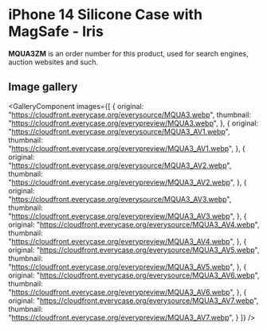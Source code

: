 
# iPhone 14 Silicone Case with MagSafe - Iris

<Callout type='info' emoji='👉🏻'>**MQUA3ZM** is an order number for this product, used for search engines, auction websites and such.</Callout>

## Image gallery

<GalleryComponent
    images={[
      {
        original: "https://cloudfront.everycase.org/everysource/MQUA3.webp",
        thumbnail: "https://cloudfront.everycase.org/everypreview/MQUA3.webp",
      },
      {
        original: "https://cloudfront.everycase.org/everysource/MQUA3_AV1.webp",
        thumbnail: "https://cloudfront.everycase.org/everypreview/MQUA3_AV1.webp",
      },
      {
        original: "https://cloudfront.everycase.org/everysource/MQUA3_AV2.webp",
        thumbnail: "https://cloudfront.everycase.org/everypreview/MQUA3_AV2.webp",
      },
      {
        original: "https://cloudfront.everycase.org/everysource/MQUA3_AV3.webp",
        thumbnail: "https://cloudfront.everycase.org/everypreview/MQUA3_AV3.webp",
      },
      {
        original: "https://cloudfront.everycase.org/everysource/MQUA3_AV4.webp",
        thumbnail: "https://cloudfront.everycase.org/everypreview/MQUA3_AV4.webp",
      },
      {
        original: "https://cloudfront.everycase.org/everysource/MQUA3_AV5.webp",
        thumbnail: "https://cloudfront.everycase.org/everypreview/MQUA3_AV5.webp",
      },
      {
        original: "https://cloudfront.everycase.org/everysource/MQUA3_AV6.webp",
        thumbnail: "https://cloudfront.everycase.org/everypreview/MQUA3_AV6.webp",
      },
      {
        original: "https://cloudfront.everycase.org/everysource/MQUA3_AV7.webp",
        thumbnail: "https://cloudfront.everycase.org/everypreview/MQUA3_AV7.webp",
      }
    ]}
  />
